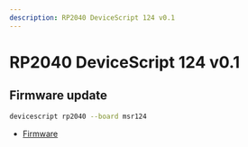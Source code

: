 ```yaml
---
description: RP2040 DeviceScript 124 v0.1
---
```

# RP2040 DeviceScript 124 v0.1




## Firmware update

```bash
devicescript rp2040 --board msr124
```


- [Firmware](https://github.com/microsoft/jacdac-pico/releases/latest/download/devicescript-rp2040-msr124.uf2)